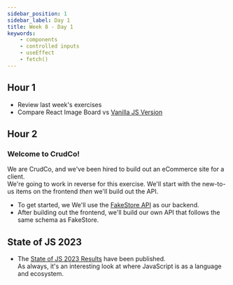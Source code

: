 ```yaml
---
sidebar_position: 1
sidebar_label: Day 1
title: Week 8 - Day 1
keywords:
    - components
    - controlled inputs
    - useEffect
    - fetch()
---
```


## Hour 1

- Review last week's exercises
- Compare React Image Board vs [Vanilla JS Version](https://github.com/seanrreid/react-without-react)

## Hour 2

### Welcome to CrudCo!

We are CrudCo, and we've been hired to build out an eCommerce site for a client.
<br/>We're going to work in reverse for this exercise. We'll start with the new-to-us items on the frontend _then_ we'll build out the API.

- To get started, we We'll use the [FakeStore API](https://fakestoreapi.com/) as our backend.
- After building out the frontend, we'll build our own API that follows the same schema as FakeStore.

## State of JS 2023

- The [State of JS 2023 Results](https://2023.stateofjs.com/en-US) have been published.
  <br/>As always, it's an interesting look at where JavaScript is as a language and ecosystem.
